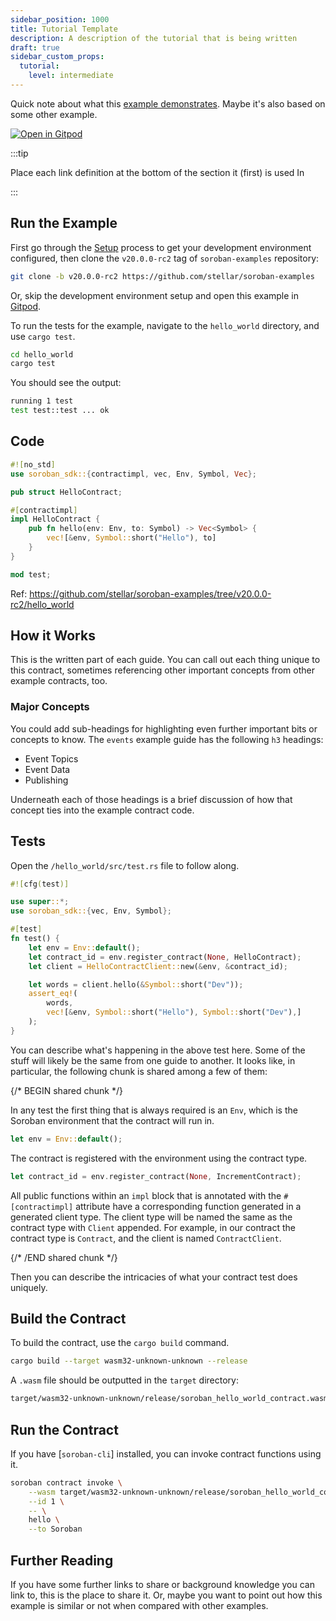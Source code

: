 ```yaml
---
sidebar_position: 1000
title: Tutorial Template
description: A description of the tutorial that is being written
draft: true
sidebar_custom_props:
  tutorial:
    level: intermediate
---
```


Quick note about what this [example demonstrates]. Maybe it's also based on some
other example.

[![Open in Gitpod](https://gitpod.io/button/open-in-gitpod.svg)][oigp]

:::tip

Place each link definition at the bottom of the section it (first) is used In

:::

[oigp]: https://gitpod.io/#https://github.com/stellar/soroban-examples/tree/v20.0.0-rc2
[example demonstrates]: https://github.com/stellar/soroban-examples/tree/v20.0.0-rc2/hello_world
[other example]: ../getting-started/

## Run the Example

First go through the [Setup] process to get your development environment
configured, then clone the `v20.0.0-rc2` tag of `soroban-examples` repository:

```bash
git clone -b v20.0.0-rc2 https://github.com/stellar/soroban-examples
```

Or, skip the development environment setup and open this example in
[Gitpod][oigp].

To run the tests for the example, navigate to the `hello_world` directory, and
use `cargo test`.

```bash
cd hello_world
cargo test
```

You should see the output:

```bash
running 1 test
test test::test ... ok
```

[Setup]: ../getting-started/setup.mdx

## Code

```rust title="hello_world/src/lib.rs"
#![no_std]
use soroban_sdk::{contractimpl, vec, Env, Symbol, Vec};

pub struct HelloContract;

#[contractimpl]
impl HelloContract {
    pub fn hello(env: Env, to: Symbol) -> Vec<Symbol> {
        vec![&env, Symbol::short("Hello"), to]
    }
}

mod test;
```

Ref: https://github.com/stellar/soroban-examples/tree/v20.0.0-rc2/hello_world

## How it Works

This is the written part of each guide. You can call out each thing unique to
this contract, sometimes referencing other important concepts from other example
contracts, too.

### Major Concepts

You could add sub-headings for highlighting even further important bits or
concepts to know. The `events` example guide has the following `h3` headings:

- Event Topics
- Event Data
- Publishing

Underneath each of those headings is a brief discussion of how that concept ties
into the example contract code.

## Tests

Open the `/hello_world/src/test.rs` file to follow along.

```rust title="hello_world/src/test.rs"
#![cfg(test)]

use super::*;
use soroban_sdk::{vec, Env, Symbol};

#[test]
fn test() {
    let env = Env::default();
    let contract_id = env.register_contract(None, HelloContract);
    let client = HelloContractClient::new(&env, &contract_id);

    let words = client.hello(&Symbol::short("Dev"));
    assert_eq!(
        words,
        vec![&env, Symbol::short("Hello"), Symbol::short("Dev"),]
    );
}
```

You can describe what's happening in the above test here. Some of the stuff will
likely be the same from one guide to another. It looks like, in particular, the
following chunk is shared among a few of them:

{/* BEGIN shared chunk */}

In any test the first thing that is always required is an `Env`, which is the
Soroban environment that the contract will run in.

```rust
let env = Env::default();
```

The contract is registered with the environment using the contract type.

```rust
let contract_id = env.register_contract(None, IncrementContract);
```

All public functions within an `impl` block that is annotated with the
`#[contractimpl]` attribute have a corresponding function generated in a
generated client type. The client type will be named the same as the contract
type with `Client` appended. For example, in our contract the contract type is
`Contract`, and the client is named `ContractClient`.

{/* /END shared chunk */}

Then you can describe the intricacies of what your contract test does uniquely.

## Build the Contract

To build the contract, use the `cargo build` command.

```bash
cargo build --target wasm32-unknown-unknown --release
```

A `.wasm` file should be outputted in the `target` directory:

```bash
target/wasm32-unknown-unknown/release/soroban_hello_world_contract.wasm
```

## Run the Contract

If you have [`soroban-cli`] installed, you can invoke contract functions using
it.

```bash
soroban contract invoke \
    --wasm target/wasm32-unknown-unknown/release/soroban_hello_world_contract.wasm \
    --id 1 \
    -- \
    hello \
    --to Soroban
```

## Further Reading

If you have some further links to share or background knowledge you can link to,
this is the place to share it. Or, maybe you want to point out how this example
is similar or not when compared with other examples.
